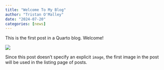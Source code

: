 ```yaml
---
title: "Welcome To My Blog"
author: "Tristan O'Malley"
date: "2024-07-20"
categories: [news]
---
```


This is the first post in a Quarto blog. Welcome!

![](thumbnail.jpg)

Since this post doesn't specify an explicit `image`, the first image in the post will be used in the listing page of posts.
